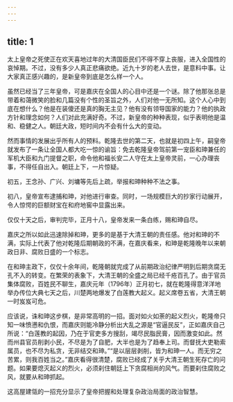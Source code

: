 ```yaml
---
---
---
```

title: 1
---



太上皇帝之死使正在欢天喜地过年的大清国臣民们不得不穿上丧服，进入全国性的哀悼期。不过，没有多少人真正悲痛欲绝。近九十岁的老人去世，是意料中事。让大家真正感兴趣的，是新皇帝到底是怎么样一个人。

虽然已经当了三年皇帝，可是嘉庆在全国人的心目中还是一个谜。除了他那张总是带着和蔼微笑的脸和几篇没有个性的圣旨之外，人们对他一无所知。这个人心中到底在想什么？他是在装傻还是真的胸无主见？他有没有领导国家的能力？他的执政方针和理念如何？人们对此充满好奇。不过，新皇帝的种种表现，似乎表明他是温和、稳健之人。朝廷大政，短时间内不会有什么大的变动。

然而事情的发展出乎所有人的预料。乾隆去世的第二天，也就是初四上午，嗣皇帝就发布了一条让全国人都大吃一惊的谕旨：免去乾隆皇帝驾前第一宠臣和珅兼任的军机大臣和九门提督之职，命令他和福长安二人守在太上皇帝灵前，一心办理丧事，不得任自出入。朝廷上下，一片惊疑。

初五，王念孙、广兴、刘墉等先后上疏，举报和珅种种不法之事。

初八，皇帝宣布逮捕和珅，对他进行审查。同时，一场规模巨大的抄家行动展开，令人惊愕的巨额财宝在和府地窖中显露出来。

仅仅十天之后，审判完毕，正月十八，皇帝发来一条白练，赐和珅自尽。

嘉庆之所以如此迅速除掉和珅，更多的是基于大清王朝的责任感。他对和珅的不满，实际上代表了他对乾隆后期朝政的不满，在嘉庆看来，和珅是乾隆晚年以来朝政日非、腐败日盛的一个标志。

在和珅主政下，仅仅十余年间，乾隆朝就完成了从前期政治纪律严明到后期贪腐无孔不入的转变。在繁荣的表象下，大清王朝的全盛之局已经千疮百孔了。由于官员集体腐败，百姓民不聊生，嘉庆元年（1796年）正月初七，就在乾隆得意洋洋地举办传位大典七天之后，川楚两地爆发了白莲教大起义。起义席卷五省，大清王朝一时岌岌可危。

应该说，诛和珅这步棋，是非常高明的一招。面对如火如荼的起义烈火，乾隆帝只知一味愤懑和仇恨，而嘉庆则能冷静分析出大乱之源是“官逼民反”，正如嘉庆自己所说：“白莲教的起因，乃在于官吏多方搜刮，竭尽民脂民膏，因而激变如此。然而州县官员削剥小民，不尽是为了自肥，大半也是为了趋奉上司。而督抚大吏勒索属员，也不尽为私贪，无非结交和珅。”“是以层层剥削，皆为和珅一人。而无穷之苦累，则我百姓当之。”嘉庆看得很清楚，腐败已经成了关乎大清王朝生死存亡的问题。如果要熄灭起义的烈火，必须刹住朝廷上下贪腐相尚的风气。而要刹住腐败之风，就要从和珅抓起。

这高屋建瓴的一招充分显示了皇帝把握和处理复杂政治局面的政治智慧。